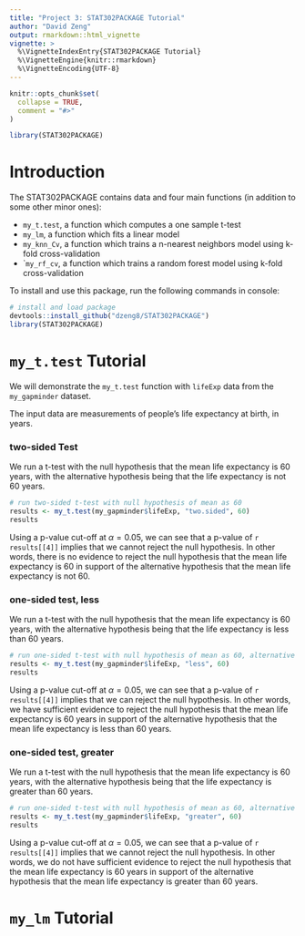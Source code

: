```yaml
---
title: "Project 3: STAT302PACKAGE Tutorial"
author: "David Zeng"
output: rmarkdown::html_vignette
vignette: >
  %\VignetteIndexEntry{STAT302PACKAGE Tutorial}
  %\VignetteEngine{knitr::rmarkdown}
  %\VignetteEncoding{UTF-8}
---
```


```r
knitr::opts_chunk$set(
  collapse = TRUE,
  comment = "#>"
)
```

```r
library(STAT302PACKAGE)
```

# Introduction

The STAT302PACKAGE contains data and four main functions (in addition to some 
other minor ones):

* ```my_t.test```, a function which computes a one sample t-test 
* ```my_lm```, a function which fits a linear model 
* ```my_knn_Cv```, a function which trains a n-nearest neighbors model using 
k-fold cross-validation
* ```my_rf_cv``, a function which trains a random forest model using k-fold 
cross-validation

To install and use this package, run the following commands in console:

```r
# install and load package
devtools::install_github("dzeng8/STAT302PACKAGE")
library(STAT302PACKAGE)
```

# ```my_t.test``` Tutorial

We will demonstrate the ```my_t.test``` function with ```lifeExp``` data from
the ```my_gapminder``` dataset. 

The input data are measurements of people's life expectancy at birth, in years.

### two-sided Test

We run a t-test with the null hypothesis that the mean life expectancy is 60 years,
with the alternative hypothesis being that the life expectancy is not 60 years.

```r
# run two-sided t-test with null hypothesis of mean as 60
results <- my_t.test(my_gapminder$lifeExp, "two.sided", 60)
results
```

Using a p-value cut-off at $\alpha = 0.05$, we can see that a p-value of 
`r results[[4]]` implies that we cannot
reject the null hypothesis. In other words, there is no evidence to reject the
null hypothesis that the mean life expectancy is 60 in support of the alternative
hypothesis that the mean life expectancy is not 60.

### one-sided test, less

We run a t-test with the null hypothesis that the mean life expectancy is 60 years,
with the alternative hypothesis being that the life expectancy is less than 60 years.

```r
# run one-sided t-test with null hypothesis of mean as 60, alternative less than 60
results <- my_t.test(my_gapminder$lifeExp, "less", 60)
results
```

Using a p-value cut-off at $\alpha = 0.05$, we can see that a p-value of 
`r results[[4]]` implies that we can reject the null hypothesis. 
In other words, we have sufficient evidence to reject the null hypothesis that
the mean life expectancy is 60 years in support of the alternative hypothesis
that the mean life expectancy is less than 60 years.

### one-sided test, greater

We run a t-test with the null hypothesis that the mean life expectancy is 60 years,
with the alternative hypothesis being that the life expectancy is greater than 60 years.

```r
# run one-sided t-test with null hypothesis of mean as 60, alternative greater than 60
results <- my_t.test(my_gapminder$lifeExp, "greater", 60)
results
```

Using a p-value cut-off at $\alpha = 0.05$, we can see that a p-value of 
`r results[[4]]` implies that we cannot reject the null hypothesis. 
In other words, we do not have sufficient evidence to reject the null hypothesis that
the mean life expectancy is 60 years in support of the alternative hypothesis
that the mean life expectancy is greater than 60 years.

# ```my_lm``` Tutorial
